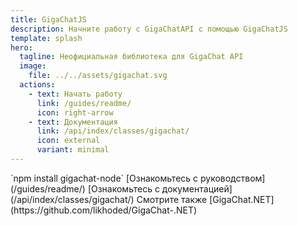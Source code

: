 ```yaml
---
title: GigaChatJS
description: Начните работу с GigaChatAPI с помощью GigaChatJS
template: splash
hero:
  tagline: Неофициальная библиотека для GigaChat API
  image:
    file: ../../assets/gigachat.svg
  actions:
    - text: Начать работу
      link: /guides/readme/
      icon: right-arrow
    - text: Документация
      link: /api/index/classes/gigachat/
      icon: external
      variant: minimal
---
```



<CardGrid stagger>
	<Card title="Установите пакет" icon="download">
		`npm install gigachat-node`
	</Card>
	<Card title="Начните работу" icon="open-book">
		[Ознакомьтесь с руководством](/guides/readme/)
	</Card>
	<Card title="Документация" icon="open-book">
		[Ознакомьтесь с документацией](/api/index/classes/gigachat/)
	</Card>
	<Card title=".NET Библиотека" icon="open-book">
		Смотрите также [GigaChat.NET](https://github.com/likhoded/GigaChat-.NET)
	</Card>
</CardGrid>
